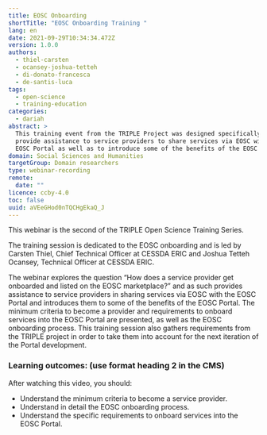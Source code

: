 ```yaml
---
title: EOSC Onboarding
shortTitle: "EOSC Onboarding Training "
lang: en
date: 2021-09-29T10:34:34.472Z
version: 1.0.0
authors:
  - thiel-carsten
  - ocansey-joshua-tetteh
  - di-donato-francesca
  - de-santis-luca
tags:
  - open-science
  - training-education
categories:
  - dariah
abstract: >
  This training event from the TRIPLE Project was designed specifically to
  provide assistance to service providers to share services via EOSC with the
  EOSC Portal as well as to introduce some of the benefits of the EOSC Portal. 
domain: Social Sciences and Humanities
targetGroup: Domain researchers
type: webinar-recording
remote:
  date: ""
licence: ccby-4.0
toc: false
uuid: aVEeGHod0nTQCHgEkaQ_J
---
```

<VideoCard provider="youtube" id="nMqhLXZXHaw" title="EOSC Onboarding" subtitle="Click here to view" image="images/capture-d’écran-2021-09-29-à-12.57.10.png" />

This webinar is the second of the TRIPLE Open Science Training Series.

The training session is dedicated to the EOSC onboarding and is led by Carsten Thiel, Chief Technical Officer at CESSDA ERIC and Joshua Tetteh Ocansey, Technical Officer at CESSDA ERIC. 

The webinar explores the question “How does a service provider get onboarded and listed on the EOSC marketplace?” and as such provides assistance to service providers in sharing services via EOSC with the EOSC Portal and introduces them to some of the benefits of the EOSC Portal. The minimum criteria to become a provider and requirements to onboard services into the EOSC Portal are presented, as well as the EOSC onboarding process. This training session also gathers requirements from the TRIPLE project in order to take them into account for the next iteration of the Portal development. 

### Learning outcomes: (use format heading 2 in the CMS)

After watching this video, you should: 

- Understand the minimum criteria to become a service provider.
- Understand in detail the EOSC onboarding process.
- Understand the specific requirements to onboard services into the EOSC Portal.